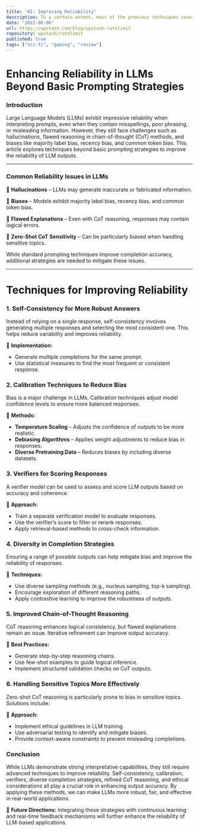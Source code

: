 ```yaml
---
title: "AI: Improving Reliability"
description: To a certain extent, most of the previous techniques covered have to do with improving completion accuracy, and thus reliability, in particular self-consistency. However, there are a number of other techniques that can be used to improve reliability, beyond basic prompting strategies. LLMs have been found to be more reliable than we might expect at interpreting what a prompt is trying to say when responding to misspelled, badly phrased, or even actively misleading prompts. Despite this ability, they still exhibit various problems including hallucinations, flawed explanations with CoT methods, and multiple biases including majority label bias, recency bias, and common token bias. Additionally, zero-shot CoT can be particularly biased when dealing with sensitive topics. Common solutions to some of these problems include calibrators to remove a priori biases, and verifiers to score completions, as well as promoting diversity in completions.
date: "2022-06-06"
url: https://upstash.com/blog/upstash-ratelimit
repository: upstash/ratelimit
published: true
tags: ["sci-fi", "gaming", "review"]
---
```


# Enhancing Reliability in LLMs Beyond Basic Prompting Strategies

### Introduction

Large Language Models (LLMs) exhibit impressive reliability when interpreting prompts, even when they contain misspellings, poor phrasing, or misleading information. However, they still face challenges such as hallucinations, flawed reasoning in chain-of-thought (CoT) methods, and biases like majority label bias, recency bias, and common token bias. This article explores techniques beyond basic prompting strategies to improve the reliability of LLM outputs.

---

### Common Reliability Issues in LLMs

🔹 **Hallucinations** – LLMs may generate inaccurate or fabricated information.

🔹 **Biases** – Models exhibit majority label bias, recency bias, and common token bias.

🔹 **Flawed Explanations** – Even with CoT reasoning, responses may contain logical errors.

🔹 **Zero-Shot CoT Sensitivity** – Can be particularly biased when handling sensitive topics.

While standard prompting techniques improve completion accuracy, additional strategies are needed to mitigate these issues.

---

# Techniques for Improving Reliability

### 1. Self-Consistency for More Robust Answers

Instead of relying on a single response, self-consistency involves generating multiple responses and selecting the most consistent one. This helps reduce variability and improves reliability.

🔹 **Implementation:**

- Generate multiple completions for the same prompt.
- Use statistical measures to find the most frequent or consistent response.

### 2. Calibration Techniques to Reduce Bias

Bias is a major challenge in LLMs. Calibration techniques adjust model confidence levels to ensure more balanced responses.

🔹 **Methods:**

- **Temperature Scaling** – Adjusts the confidence of outputs to be more realistic.
- **Debiasing Algorithms** – Applies weight adjustments to reduce bias in responses.
- **Diverse Pretraining Data** – Reduces biases by including diverse datasets.

### 3. Verifiers for Scoring Responses

A verifier model can be used to assess and score LLM outputs based on accuracy and coherence.

🔹 **Approach:**

- Train a separate verification model to evaluate responses.
- Use the verifier’s score to filter or rerank responses.
- Apply retrieval-based methods to cross-check information.

### 4. Diversity in Completion Strategies

Ensuring a range of possible outputs can help mitigate bias and improve the reliability of responses.

🔹 **Techniques:**

- Use diverse sampling methods (e.g., nucleus sampling, top-k sampling).
- Encourage exploration of different reasoning paths.
- Apply contrastive learning to improve the robustness of outputs.

### 5. Improved Chain-of-Thought Reasoning

CoT reasoning enhances logical consistency, but flawed explanations remain an issue. Iterative refinement can improve output accuracy.

🔹 **Best Practices:**

- Generate step-by-step reasoning chains.
- Use few-shot examples to guide logical inference.
- Implement structured validation checks on CoT outputs.

### 6. Handling Sensitive Topics More Effectively

Zero-shot CoT reasoning is particularly prone to bias in sensitive topics. Solutions include:

🔹 **Approach:**

- Implement ethical guidelines in LLM training.
- Use adversarial testing to identify and mitigate biases.
- Provide context-aware constraints to prevent misleading completions.

### Conclusion

While LLMs demonstrate strong interpretative capabilities, they still require advanced techniques to improve reliability. Self-consistency, calibration, verifiers, diverse completion strategies, refined CoT reasoning, and ethical considerations all play a crucial role in enhancing output accuracy. By applying these methods, we can make LLMs more robust, fair, and effective in real-world applications.

🚀 **Future Directions:** Integrating these strategies with continuous learning and real-time feedback mechanisms will further enhance the reliability of LLM-based applications.